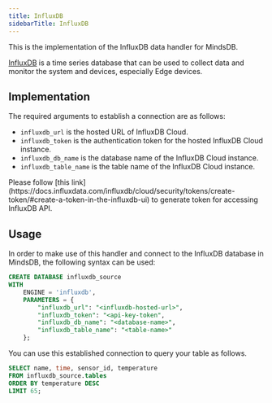 ```yaml
---
title: InfluxDB
sidebarTitle: InfluxDB
---
```


This is the implementation of the InfluxDB data handler for MindsDB.

[InfluxDB](https://www.influxdata.com/) is a time series database that can be used to collect data and monitor the system and devices, especially Edge devices.

## Implementation

The required arguments to establish a connection are as follows:

* `influxdb_url` is the hosted URL of InfluxDB Cloud.
* `influxdb_token` is the authentication token for the hosted InfluxDB Cloud instance.
* `influxdb_db_name` is the database name of the InfluxDB Cloud instance.
* `influxdb_table_name` is the table name of the InfluxDB Cloud instance.

<Tip>
Please follow [this link](https://docs.influxdata.com/influxdb/cloud/security/tokens/create-token/#create-a-token-in-the-influxdb-ui) to generate token for accessing InfluxDB API.
</Tip>

## Usage

In order to make use of this handler and connect to the InfluxDB database in MindsDB, the following syntax can be used:

```sql
CREATE DATABASE influxdb_source
WITH
    ENGINE = 'influxdb',
    PARAMETERS = {
        "influxdb_url": "<influxdb-hosted-url>",
        "influxdb_token": "<api-key-token",
        "influxdb_db_name": "<database-name>",
        "influxdb_table_name": "<table-name>"
    };
```

You can use this established connection to query your table as follows.

```sql
SELECT name, time, sensor_id, temperature
FROM influxdb_source.tables
ORDER BY temperature DESC
LIMIT 65;
```
